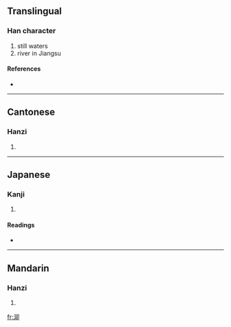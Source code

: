 {{see|茅}}
==Translingual==

===Han character===
{{Han char|rn=85|rad=水|as=05|sn=8|four=3712<sub>0</sub>|canj=水竹竹中 (EHHL)}}

# still waters
# river in Jiangsu

====References====
* {{Han ref|kx=0616.160|dkj=17293|hdz=31591.030|uh=6CD6|ud=27862|bh=AA7D|bd=43645}}

----

==Cantonese==

===Hanzi===
{{yue-hanzi|jyut=|y=maau5}}

# {{defn|Cantonese}}

----

==Japanese==

===Kanji===
{{ja-kanji|grade=|rs=水05}}

# {{defn|Japanese}}

====Readings====
* {{ja-readings|on=[[ぼう]] (bō), [[みょう]] (myō), [[りゅう]] (ryū), [[ら]] (ra)|kun=}}

----

==Mandarin==

===Hanzi===
{{cmn-hanzi|pin=[[mǎo]] ([[mao3]])|wg=mao<sup>3</sup>}}

# {{defn|Mandarin}}

[[fr:泖]]